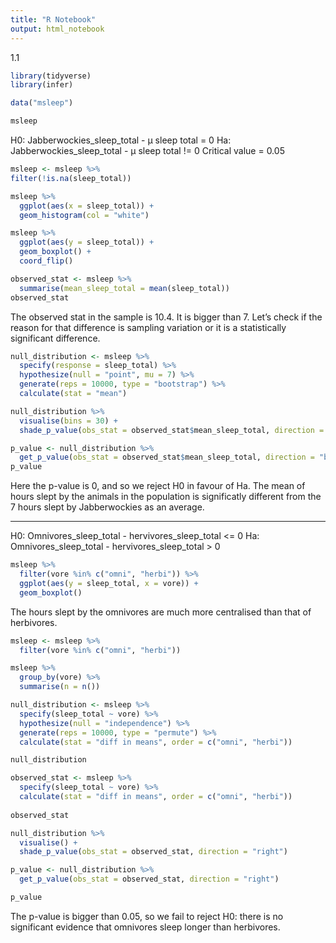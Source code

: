 ```yaml
---
title: "R Notebook"
output: html_notebook
---
```

1.1
```r
library(tidyverse)
library(infer)
```
```r
data("msleep")
```
```r
msleep
```

H0: Jabberwockies_sleep_total - μ sleep total = 0
Ha: Jabberwockies_sleep_total - μ sleep total != 0
Critical value = 0.05

```r
msleep <- msleep %>% 
filter(!is.na(sleep_total))
```
```r
msleep %>%
  ggplot(aes(x = sleep_total)) +
  geom_histogram(col = "white")
```
```r
msleep %>%
  ggplot(aes(y = sleep_total)) +
  geom_boxplot() +
  coord_flip()
```
```r
observed_stat <- msleep %>%
  summarise(mean_sleep_total = mean(sleep_total))
observed_stat
```

The observed stat in the sample is 10.4. It is bigger than 7. Let's check if the reason for that difference is sampling variation or it is a statistically significant difference.

```r
null_distribution <- msleep %>%
  specify(response = sleep_total) %>%
  hypothesize(null = "point", mu = 7) %>%
  generate(reps = 10000, type = "bootstrap") %>%
  calculate(stat = "mean")
```
```r
null_distribution %>%
  visualise(bins = 30) + 
  shade_p_value(obs_stat = observed_stat$mean_sleep_total, direction = "both")
```

```r
p_value <- null_distribution %>%
  get_p_value(obs_stat = observed_stat$mean_sleep_total, direction = "both")
p_value
```
Here the p-value is 0, and so we reject H0 in favour of Ha. The mean of hours slept by the animals in the population is significatly different from the 7 hours slept by Jabberwockies as an average. 

--------------

H0: Omnivores_sleep_total - hervivores_sleep_total <= 0
Ha: Omnivores_sleep_total - hervivores_sleep_total > 0

```r
msleep %>%
  filter(vore %in% c("omni", "herbi")) %>% 
  ggplot(aes(y = sleep_total, x = vore)) +
  geom_boxplot()
```
The hours slept by the omnivores are much more centralised than that of herbivores. 
```r
msleep <- msleep %>% 
  filter(vore %in% c("omni", "herbi"))
```
```r
msleep %>%
  group_by(vore) %>%
  summarise(n = n())
```

```r
null_distribution <- msleep %>% 
  specify(sleep_total ~ vore) %>%
  hypothesize(null = "independence") %>% 
  generate(reps = 10000, type = "permute") %>% 
  calculate(stat = "diff in means", order = c("omni", "herbi")) 

null_distribution
```
```r
observed_stat <- msleep %>% 
  specify(sleep_total ~ vore) %>%
  calculate(stat = "diff in means", order = c("omni", "herbi"))
  
observed_stat
```
```r
null_distribution %>%
  visualise() +
  shade_p_value(obs_stat = observed_stat, direction = "right")
```

```r
p_value <- null_distribution %>%
  get_p_value(obs_stat = observed_stat, direction = "right")

p_value
```
The p-value is bigger than 0.05, so we fail to reject H0: there is no significant evidence that omnivores sleep longer than herbivores.
